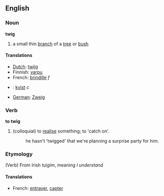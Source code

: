 ==English==
===Noun===
'''twig'''
# a small thin [[branch]] of a [[tree]] or [[bush]]

====Translations====
*[[Dutch]]: [[twijg]]
*Finnish: [[varpu]]
*French: [[brindille]] ''f''
*{{sv}}: [[kvist]] ''c''
*[[German]]: [[Zweig]]

===Verb===
'''to twig'''
#(colloquial) to [[realise]] something; to 'catch on'.
#:he hasn't 'twigged' that we're planning a surprise party for him.
===Etymology===
(Verb) From Irish ''tuigim'', meaning ''I understand''
====Translations====
*French: [[entraver]], [[capter]]